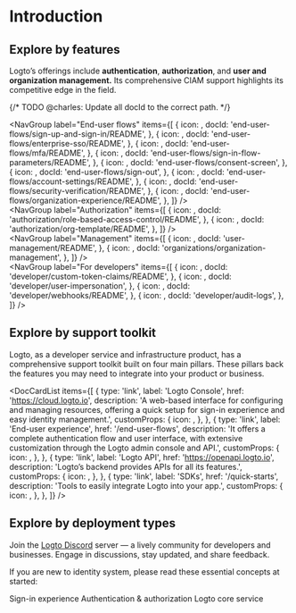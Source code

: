 
# Introduction

## Explore by features

Logto’s offerings include **authentication**, **authorization**, and **user and organization management.**
Its comprehensive CIAM support highlights its competitive edge in the field.

{/* TODO @charles: Update all docId to the correct path. */}

<NavGroup
  label="End-user flows"
  items={[
    {
      icon: <SignInIcon />,
      docId: 'end-user-flows/sign-up-and-sign-in/README',
    },
    {
      icon: <SsoIcon />,
      docId: 'end-user-flows/enterprise-sso/README',
    },
    {
      icon: <LockIcon />,
      docId: 'end-user-flows/mfa/README',
    },
    {
      icon: <ScreenIcon />,
      docId: 'end-user-flows/sign-in-flow-parameters/README',
    },
    {
      icon: <SecurityIcon />,
      docId: 'end-user-flows/consent-screen',
    },
    {
      icon: <SignOutIcon />,
      docId: 'end-user-flows/sign-out',
    },
    {
      icon: <GearIcon />,
      docId: 'end-user-flows/account-settings/README',
    },
    {
      icon: <SecurityIcon />,
      docId: 'end-user-flows/security-verification/README',
    },
    {
      icon: <OrganizationIcon />,
      docId: 'end-user-flows/organization-experience/README',
    },
  ]}
/>
<br />
<NavGroup
  label="Authorization"
  items={[
    {
      icon: <AuthorizationIcon />,
      docId: 'authorization/role-based-access-control/README',
    },
    {
      icon: <AuthorizationIcon />,
      docId: 'authorization/org-template/README',
    },
  ]}
/>
<br />
<NavGroup
  label="Management"
  items={[
    {
      icon: <UserManagementIcon />,
      docId: 'user-management/README',
    },
    {
      icon: <OrganizationIcon />,
      docId: 'organizations/organization-management',
    },
  ]}
/>
<br />
<NavGroup
  label="For developers"
  items={[
    {
      icon: <GearPlusIcon />,
      docId: 'developer/custom-token-claims/README',
    },
    {
      icon: <ImpersonationIcon />,
      docId: 'developer/user-impersonation',
    },
    {
      icon: <WebhookIcon />,
      docId: 'developer/webhooks/README',
    },
    {
      icon: <AuditLogIcon />,
      docId: 'developer/audit-logs',
    },
  ]}
/>

## Explore by support toolkit

Logto, as a developer service and infrastructure product, has a comprehensive support toolkit built on four main pillars. These pillars back the features you may need to integrate into your product or business.

<DocCardList
  items={[
    {
      type: 'link',
      label: 'Logto Console',
      href: 'https://cloud.logto.io',
      description:
        'A web-based interface for configuring and managing resources, offering a quick setup for sign-in experience and easy identity management.',
      customProps: {
        icon: <LogtoConsoleIcon />,
      },
    },
    {
      type: 'link',
      label: 'End-user experience',
      href: '/end-user-flows',
      description:
        'It offers a complete authentication flow and user interface, with extensive customization through the Logto admin console and API.',
      customProps: {
        icon: <ExperienceIcon />,
      },
    },
    {
      type: 'link',
      label: 'Logto API',
      href: 'https://openapi.logto.io',
      description: 'Logto’s backend provides APIs for all its features.',
      customProps: {
        icon: <LogtoApiIcon />,
      },
    },
    {
      type: 'link',
      label: 'SDKs',
      href: '/quick-starts',
      description: 'Tools to easily integrate Logto into your app.',
      customProps: {
        icon: <SdkIcon />,
      },
    },
  ]}
/>

## Explore by deployment types

Join the [Logto Discord](https://discord.gg/UEPaF3j5e6) server — a lively community for developers and businesses. Engage in discussions, stay updated, and share feedback.

If you are new to identity system, please read these essential concepts at started:

<Url type="inline" href="/concepts/sign-in-experience">
  Sign-in experience
</Url>
<Url type="inline" style={{ marginInlineStart: '24px' }} href="/concepts/authn-vs-authz">
  Authentication & authorization
</Url>
<Url type="inline" style={{ marginInlineStart: '24px' }} href="/concepts/core-service">
  Logto core service
</Url>

